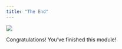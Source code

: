 ---
title: "The End"
---

![](/assets/images/clapping_penguine.gif){fig-alt="A Clapping, Cartoon Penguine"}

Congratulations! You've finished this module!
